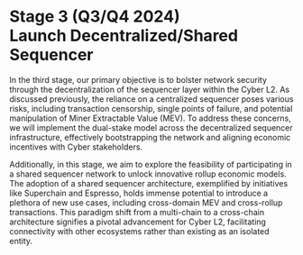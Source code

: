 # Stage 3 (Q3/Q4 2024) <br /> Launch Decentralized/Shared Sequencer

In the third stage, our primary objective is to bolster network security through the decentralization of the sequencer layer within the Cyber L2. As discussed previously, the reliance on a centralized sequencer poses various risks, including transaction censorship, single points of failure, and potential manipulation of Miner Extractable Value (MEV). To address these concerns, we will implement the dual-stake model across the decentralized sequencer infrastructure, effectively bootstrapping the network and aligning economic incentives with Cyber stakeholders.

Additionally, in this stage, we aim to explore the feasibility of participating in a shared sequencer network to unlock innovative rollup economic models. The adoption of a shared sequencer architecture, exemplified by initiatives like Superchain and Espresso, holds immense potential to introduce a plethora of new use cases, including cross-domain MEV and cross-rollup transactions. This paradigm shift from a multi-chain to a cross-chain architecture signifies a pivotal advancement for Cyber L2, facilitating connectivity with other ecosystems rather than existing as an isolated entity.
